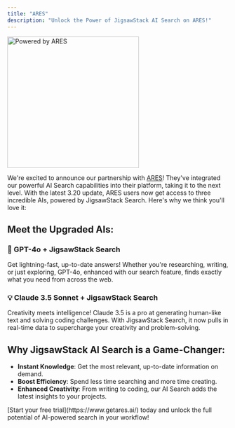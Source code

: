 ```yaml
---
title: "ARES"
description: "Unlock the Power of JigsawStack AI Search on ARES!"
---
```


<img
  className="mx-auto"
  src="/images/ares_logo.png"
  alt="Powered by ARES"
  height="300"
  width="300"
/>

We're excited to announce our partnership with [ARES](https://www.getares.ai/)! They've integrated our powerful AI Search capabilities into their platform, taking it to the next level. With the latest 3.20 update, ARES users now get access to three incredible AIs, powered by JigsawStack Search. Here's why we think you'll love it:

## Meet the Upgraded AIs:

### 🧠 GPT-4o + JigsawStack Search

Get lightning-fast, up-to-date answers! Whether you're researching, writing, or just exploring, GPT-4o, enhanced with our search feature, finds exactly what you need from across the web.

### 💡 Claude 3.5 Sonnet + JigsawStack Search

Creativity meets intelligence! Claude 3.5 is a pro at generating human-like text and solving coding challenges. With JigsawStack Search, it now pulls in real-time data to supercharge your creativity and problem-solving.

## Why JigsawStack AI Search is a Game-Changer:

- **Instant Knowledge**: Get the most relevant, up-to-date information on demand.
- **Boost Efficiency**: Spend less time searching and more time creating.
- **Enhanced Creativity**: From writing to coding, our AI Search adds the latest insights to your projects.


<Info>
  [Start your free trial](https://www.getares.ai/) today and unlock the full potential of AI-powered search in your workflow!
</Info>

